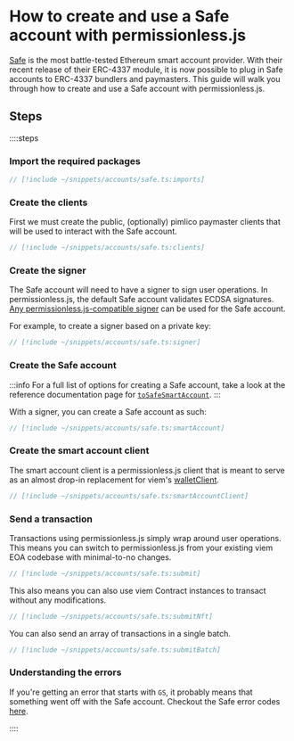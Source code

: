 # How to create and use a Safe account with permissionless.js

[Safe](https://safe.global) is the most battle-tested Ethereum smart account provider. With their recent release of their ERC-4337 module, it is now possible to plug in Safe accounts to ERC-4337 bundlers and paymasters. This guide will walk you through how to create and use a Safe account with permissionless.js.

## Steps

::::steps

### Import the required packages

```ts
// [!include ~/snippets/accounts/safe.ts:imports]
```

### Create the clients

First we must create the public, (optionally) pimlico paymaster clients that will be used to interact with the Safe account.

```ts
// [!include ~/snippets/accounts/safe.ts:clients]
```

### Create the signer

The Safe account will need to have a signer to sign user operations. In permissionless.js, the default Safe account validates ECDSA signatures. [Any permissionless.js-compatible signer](/references/permissionless/how-to/signers) can be used for the Safe account.

For example, to create a signer based on a private key:

```ts
// [!include ~/snippets/accounts/safe.ts:signer]
```

### Create the Safe account

:::info
For a full list of options for creating a Safe account, take a look at the reference documentation page for [`toSafeSmartAccount`](/references/permissionless/reference/accounts/toSafeSmartAccount).
:::

With a signer, you can create a Safe account as such:

```ts
// [!include ~/snippets/accounts/safe.ts:smartAccount]
```

### Create the smart account client

The smart account client is a permissionless.js client that is meant to serve as an almost drop-in replacement for viem's [walletClient](https://viem.sh/docs/clients/wallet.html).

```ts
// [!include ~/snippets/accounts/safe.ts:smartAccountClient]
```

### Send a transaction

Transactions using permissionless.js simply wrap around user operations. This means you can switch to permissionless.js from your existing viem EOA codebase with minimal-to-no changes.

```ts
// [!include ~/snippets/accounts/safe.ts:submit]
```

This also means you can also use viem Contract instances to transact without any modifications.

```ts
// [!include ~/snippets/accounts/safe.ts:submitNft]
```

You can also send an array of transactions in a single batch.

```ts
// [!include ~/snippets/accounts/safe.ts:submitBatch]
```

### Understanding the errors

If you're getting an error that starts with `GS`, it probably means that something went off with the Safe account. Checkout the Safe error codes [here](https://github.com/safe-global/safe-smart-account/blob/main/docs/error_codes.md).

::::

